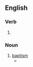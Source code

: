 ==English==

===Verb===
{{head|en|present participle}}

# {{present participle of|baptize|lang=en|nocat=1}}

===Noun===
{{en-noun}}

# [[baptism]]
#* {{quote-text|year=1870|author=James Wilkinson Dale|title=An Inquiry Into the Usage of Baptizo, and the Nature of Judaic Baptism|page=385|passage=The diverse '''baptizings''' of the Apostle, and the diverse baptisms of the Patriats, are in the most absolute accord with the diverse baptisms of the Classics.}}